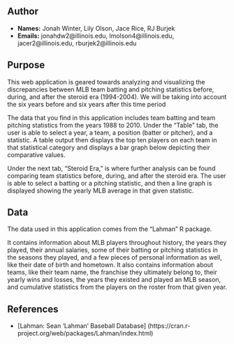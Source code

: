 
## Author

- **Names:** Jonah Winter, Lily Olson, Jace Rice, RJ Burjek
- **Emails:** jonahdw2@illinois.edu, lmolson4@illinois.edu, jacer2@illinois.edu, rburjek2@illinois.edu

## Purpose

This web application is geared towards analyzing and visualizing the discrepancies between MLB team batting and pitching statistics before, during, and after the steroid era (1994-2004). We will be taking into account the six years before and six years after this time period

The data that you find in this application includes team batting and team pitching statistics from the years 1988 to 2010. Under the "Table" tab, the user is able to select a year, a team, a position (batter or pitcher), and a statistic. A table output then displays the top ten players on each team in that statistical category and displays a bar graph below depicting their comparative values.

Under the next tab, "Steroid Era," is where further analysis can be found comparing team statistics before, during, and after the steroid era. The user is able to select a batting or a pitching statistic, and then a line graph is displayed showing the yearly MLB average in that given statistic.

## Data

The data used in this application comes from the "Lahman" R package. 

It contains information about MLB players throughout history, the years they played, their annual salaries, some of their batting or pitching statistics in the seasons they played, and a few pieces of personal information as well, like their date of birth and hometown. It also contains information about teams, like their team name, the franchise they ultimately belong to, their yearly wins and losses, the years they existed and played an MLB season, and cumulative statistics from the players on the roster from that given year.

## References

- [Lahman: Sean 'Lahman' Baseball Database] (https://cran.r-project.org/web/packages/Lahman/index.html)


